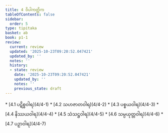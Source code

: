 ```yaml
---
title: 4 ဝိပါကတ္တိက
tableOfContents: false
sidebar:
  order: 5
type: tipitaka
basket: ab
book: p1-1
review:
  current: review
  updated: '2025-10-23T09:20:52.047421'
  updated_by: ''
  notes: ''
  history:
  - state: review
    date: '2025-10-23T09:20:52.047421'
    updated_by: ''
    notes: ''
    previous_state: draft
---
```



<ReviewStatus review={frontmatter.review} showDetails={true} />

<HypothesisAnnotation frontmatter={frontmatter} />

<DynamicBreadcrumb />



<TableOfContents book="p1-1" section="4">
* [4.1 ပဋိစ္စဝါရ](4/4-1)
* [4.2 သဟဇာတဝါရ](4/4-2)
* [4.3 ပစ္စယဝါရ](4/4-3)
* [4.4 နိဿယဝါရ](4/4-4)
* [4.5 သံသဋ္ဌဝါရ](4/4-5)
* [4.6 သမ္ပယုတ္တဝါရ](4/4-6)
* [4.7 ပဉှာဝါရ](4/4-7)
</TableOfContents>